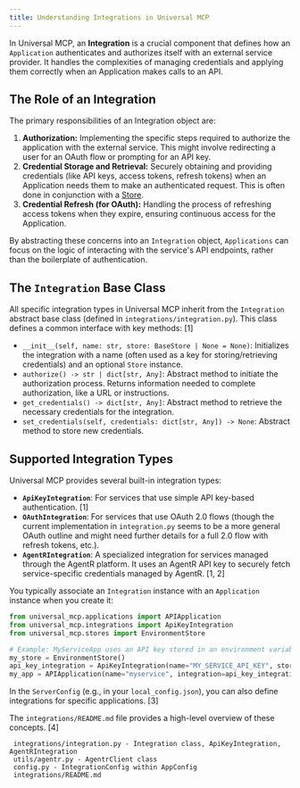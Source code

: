 ```yaml
---
title: Understanding Integrations in Universal MCP
---
```


In Universal MCP, an **Integration** is a crucial component that defines how an `Application` authenticates and authorizes itself with an external service provider. It handles the complexities of managing credentials and applying them correctly when an Application makes calls to an API.

## The Role of an Integration

The primary responsibilities of an Integration object are:

1.  **Authorization:** Implementing the specific steps required to authorize the application with the external service. This might involve redirecting a user for an OAuth flow or prompting for an API key.
2.  **Credential Storage and Retrieval:** Securely obtaining and providing credentials (like API keys, access tokens, refresh tokens) when an Application needs them to make an authenticated request. This is often done in conjunction with a [Store](#guides/integrations-credentials/secure-credential-storage).
3.  **Credential Refresh (for OAuth):** Handling the process of refreshing access tokens when they expire, ensuring continuous access for the Application.

By abstracting these concerns into an `Integration` object, `Applications` can focus on the logic of interacting with the service's API endpoints, rather than the boilerplate of authentication.

## The `Integration` Base Class

All specific integration types in Universal MCP inherit from the `Integration` abstract base class (defined in `integrations/integration.py`). This class defines a common interface with key methods: [1]

*   `__init__(self, name: str, store: BaseStore | None = None)`: Initializes the integration with a name (often used as a key for storing/retrieving credentials) and an optional `Store` instance.
*   `authorize() -> str | dict[str, Any]`: Abstract method to initiate the authorization process. Returns information needed to complete authorization, like a URL or instructions.
*   `get_credentials() -> dict[str, Any]`: Abstract method to retrieve the necessary credentials for the integration.
*   `set_credentials(self, credentials: dict[str, Any]) -> None`: Abstract method to store new credentials.

## Supported Integration Types

Universal MCP provides several built-in integration types:

*   **`ApiKeyIntegration`**: For services that use simple API key-based authentication. [1]
*   **`OAuthIntegration`**: For services that use OAuth 2.0 flows (though the current implementation in `integration.py` seems to be a more general OAuth outline and might need further details for a full 2.0 flow with refresh tokens, etc.).
*   **`AgentRIntegration`**: A specialized integration for services managed through the AgentR platform. It uses an AgentR API key to securely fetch service-specific credentials managed by AgentR. [1, 2]

You typically associate an `Integration` instance with an `Application` instance when you create it:

```python
from universal_mcp.applications import APIApplication
from universal_mcp.integrations import ApiKeyIntegration
from universal_mcp.stores import EnvironmentStore

# Example: MyServiceApp uses an API key stored in an environment variable
my_store = EnvironmentStore()
api_key_integration = ApiKeyIntegration(name="MY_SERVICE_API_KEY", store=my_store)
my_app = APIApplication(name="myservice", integration=api_key_integration)
```

In the `ServerConfig` (e.g., in your `local_config.json`), you can also define integrations for specific applications. [3]

The `integrations/README.md` file provides a high-level overview of these concepts. [4]

```
 integrations/integration.py - Integration class, ApiKeyIntegration, AgentRIntegration
 utils/agentr.py - AgentrClient class
 config.py - IntegrationConfig within AppConfig
 integrations/README.md
```
